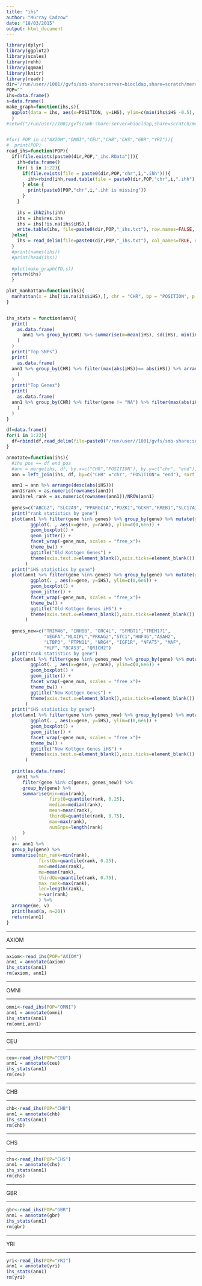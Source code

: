 ```yaml
---
title: "ihs"
author: "Murray Cadzow"
date: "18/03/2015"
output: html_document
---
```


```r
library(dplyr)
library(ggplot2)
library(scales)
library(rehh)
library(qqman)
library(knitr)
library(readr)
dir="/run/user//1001//gvfs/smb-share:server=biocldap,share=scratch/merrimanlab/murray/working_dir/extract/ihh_ihs/"
POP=""
ihs=data.frame()
s=data.frame()
make_graph=function(ihs,s){
  ggplot(data = ihs, aes(x=POSITION, y=iHS), ylim=c(min(ihs$iHS -0.5), max(ihs$iHS + 0.5)))   + facet_wrap(~CHR, scales = "free_x")  + geom_hline(aes(yintercept= q1, colour ="quantile"), data=s,)  + geom_hline(aes(yintercept= q2, colour ="quantile"), data=s)  +geom_hline(aes(yintercept= m, colour="mean"), data=s) + scale_colour_manual("",breaks=c("mean","quantile"),values=c("blue","red")) + scale_x_continuous( xlab("Chromosome Position (Mbp)")) + ylab("iHS") + ggtitle(paste0(POP," iHS by Chromosome")) + theme( plot.background= element_rect(colour="black",fill=NA), legend.position= c(0.75, 0.12)) + theme_bw() + geom_hex()#+ geom_point(shape = 16, colour= alpha("black", 1/5))
  }
#setwd("/run/user//1001/gvfs/smb-share:server=biocldap,share=scratch/merrimanlab/murray/working_dir/extract/ihh_ihs/")


#for( POP in c("AXIOM","OMNI","CEU","CHB","CHS","GBR","YRI")){
#  print(POP)
read_ihs=function(POP){  
  if(!file.exists(paste0(dir,POP,"_ihs.RData"))){
    ihh=data.frame()
    for( i in 1:22){
      if(file.exists(file = paste0(dir,POP,"chr",i,".ihh"))){
        ihh=rbind(ihh,read.table(file = paste0(dir,POP,"chr",i,".ihh"), header=TRUE))
      } else {
        print(paste0(POP,"chr",i,".ihh is missing"))
      }
    }
    
    ihs = ihh2ihs(ihh)
    ihs = ihs$res.ihs
    ihs = ihs[!is.na(ihs$iHS),]
    write.table(ihs, file=paste0(dir,POP,"_ihs.txt"), row.names=FALSE, quote=FALSE,col.names = TRUE, sep="\t")
  }else{
    ihs = read_delim(file=paste0(dir,POP,"_ihs.txt"), col_names=TRUE, delim="\t")
  }
  #print(names(ihs))
  #print(head(ihs))
  
  #plot(make_graph(TD,s))
  return(ihs)
  }

plot_manhattan=function(ihs){
  manhattan(x = ihs[!is.na(ihs$iHS),], chr = "CHR", bp = "POSITION", p = "Pvalue", main=POP)
}


ihs_stats = function(ann){
  print(
    as.data.frame(
      ann1 %>% group_by(CHR) %>% summarise(m=mean(iHS), sd(iHS), min(iHS), max(iHS), q1 = quantile(iHS, 0.01), q2 = quantile(iHS, 0.99))
    )
  )
  print("Top SNPs")
  print(
    as.data.frame(
  ann1 %>% group_by(CHR) %>% filter(max(abs(iHS))== abs(iHS)) %>% arrange(CHR)
    )
  )
  print("Top Genes")
  print(
    as.data.frame(
  ann1 %>% group_by(CHR) %>% filter(gene != "NA") %>% filter(max(abs(iHS))== abs(iHS)) %>% arrange(CHR)
    )
  )
}

df=data.frame()
for(i in 1:22){
  df=rbind(df,read_delim(file=paste0("/run/user//1001/gvfs/smb-share:server=biocldap,share=scratch/merrimanlab/murray/working_dir/extract/fixed_vcf/snpEff_classic/rs_genes",i,".txt"), delim="\t", col_names=c("chr","start","end","rs_ids","gene")) )
}

annotate=function(ihs){
  #ihs pos == df end pos
  #ann = merge(ihs, df, by.x=c("CHR","POSITION"), by.y=c("chr", "end"), all.x = TRUE, sort = FALSE)
  ann = left_join(ihs, df, by=c("CHR" ="chr", "POSITION"= "end"), sort = FALSE)

  ann1 = ann %>% arrange(desc(abs(iHS)))
  ann1$rank = as.numeric(rownames(ann1))
  ann1$rel_rank = as.numeric(rownames(ann1))/NROW(ann1)
  
  genes=c("ABCG2", "SLC2A9", "PPARGC1A","PDZK1","GCKR","RREB1","SLC17A3","SLC16A9", "SLC22A11","SLC22A12", "INHBE")
  print("rank statistics by gene")
  plot(ann1 %>% filter(gene %in% genes) %>% group_by(gene) %>% mutate(gene_num = paste(gene,length(gene))) %>%
         ggplot(. , aes(x=gene, y=rank), ylim=c(0,6e6)) + 
         geom_boxplot() + 
         geom_jitter() +
         facet_wrap(~gene_num, scales = "free_x")+
         theme_bw() + 
         ggtitle("Old Kottgen Genes") +
         theme(axis.text.x=element_blank(),axis.ticks=element_blank())
       )
  print("iHS statistics by gene")
  plot(ann1 %>% filter(gene %in% genes) %>% group_by(gene) %>% mutate(gene_num = paste(gene,length(gene))) %>%
         ggplot(. , aes(x=gene, y=iHS), ylim=c(0,6e6)) + 
         geom_boxplot() +
         geom_jitter() +
         facet_wrap(~gene_num, scales = "free_x")+
         theme_bw() + 
         ggtitle("Old Kottgen Genes iHS") +
         theme(axis.text.x=element_blank(),axis.ticks=element_blank())
       )
  
  genes_new=c("TRIM46", "INHBB", "ORC4L", "SFMBT1","TMEM171", 
              "VEGFA","MLXIPL","PRKAG2","STC1","HNF4G","ASAH2", 
              "LTBP3", "PTPN11", "NRG4", "IGF1R", "NFAT5", "MAF",
              "HLF", "BCAS3", "QRICH2")
  print("rank statistics by gene")
  plot(ann1 %>% filter(gene %in% genes_new) %>% group_by(gene) %>% mutate(gene_num = paste(gene,length(gene))) %>%
         ggplot(. , aes(x=gene, y=rank), ylim=c(0,6e6)) + 
         geom_boxplot() + 
         geom_jitter() +
         facet_wrap(~gene_num, scales = "free_x")+
         theme_bw() +
         ggtitle("New Kottgen Genes") +
         theme(axis.text.x=element_blank(),axis.ticks=element_blank())
       )
  print("iHS statistics by gene")
  plot(ann1 %>% filter(gene %in% genes_new) %>% group_by(gene) %>% mutate(gene_num = paste(gene,length(gene))) %>%
         ggplot(. , aes(x=gene, y=iHS), ylim=c(0,6e6)) + 
         geom_boxplot() + 
         geom_jitter() +
         facet_wrap(~gene_num, scales = "free_x")+
         theme_bw() +
         ggtitle("New Kottgen Genes iHS") +
         theme(axis.text.x=element_blank(),axis.ticks=element_blank())
       )
  
  print(as.data.frame(
    ann1 %>% 
      filter(gene %in% c(genes, genes_new)) %>% 
      group_by(gene) %>% 
      summarise(min=min(rank), 
                firstQ=quantile(rank, 0.25),
                median=median(rank), 
                mean=mean(rank),
                thirdQ=quantile(rank, 0.75), 
                max=max(rank),
                numSnps=length(rank)
      )
  ))
  a<- ann1 %>%  
  group_by(gene) %>% 
  summarise(min_rank=min(rank),
            firstQu=quantile(rank, 0.25),
            med=median(rank), 
            me=mean(rank), 
            thirdQu=quantile(rank, 0.75), 
            max_rank=max(rank), 
            len=length(rank), 
            v=var(rank)
            ) %>% 
  arrange(me, v)
  print(head(a, n=20))
  return(ann1)
}
```


---

AXIOM

---

```r
axiom<-read_ihs(POP="AXIOM")
ann1 = annotate(axiom)
ihs_stats(ann1)
rm(axiom, ann1)
```

---

OMNI

---

```r
omni<-read_ihs(POP="OMNI")
ann1 = annotate(omni)
ihs_stats(ann1)
rm(omni,ann1)
```


---

CEU

---

```r
ceu<-read_ihs(POP="CEU")
ann1 = annotate(ceu)
ihs_stats(ann1)
rm(ceu)
```

---

CHB

---

```r
chb<-read_ihs(POP="CHB")
ann1 = annotate(chb)
ihs_stats(ann1)
rm(chb)
```

---

CHS

---

```r
chs<-read_ihs(POP="CHS")
ann1 = annotate(chs)
ihs_stats(ann1)
rm(chs)
```

---

GBR

---

```r
gbr<-read_ihs(POP="GBR")
ann1 = annotate(gbr)
ihs_stats(ann1)
rm(gbr)
```

---

YRI

---

```r
yri<-read_ihs(POP="YRI")
ann1 = annotate(yri)
ihs_stats(ann1)
rm(yri)
```
